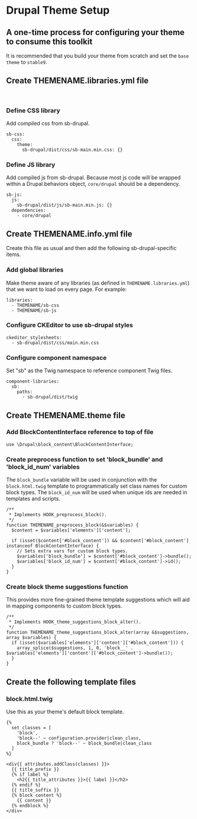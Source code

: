 <Meta title="Documentation/Theme Setup" />

# Drupal Theme Setup

<h2 class="subtitle">
	A one-time process for configuring your theme to consume this toolkit
</h2>

It is recommended that you build your theme from scratch and set the `base theme` to `stable9`.

## Create THEMENAME.libraries.yml file

<br />

### Define CSS library

Add compiled css from sb-drupal.

```
sb-css:
  css:
    theme:
      sb-drupal/dist/css/sb-main.min.css: {}
```

### Define JS library

Add compiled js from sb-drupal. Because most js code will be wrapped within a Drupal.behaviors object, `core/drupal` should be a dependency.

```
sb-js:
  js:
    sb-drupal/dist/js/sb-main.min.js: {}
  dependencies:
    - core/drupal
```

## Create THEMENAME.info.yml file

Create this file as usual and then add the following sb-drupal-specific items.

### Add global libraries

Make theme aware of any libraries (as defined in `THEMENAME.libraries.yml`) that we want to load on every page. For example:

```
libraries:
  - THEMENAME/sb-css
  - THEMENAME/sb-js
```

### Configure CKEditor to use sb-drupal styles

```
ckeditor_stylesheets:
  - sb-drupal/dist/css/main.min.css
```

### Configure component namespace

Set "sb" as the Twig namespace to reference component Twig files.

```
component-libraries:
  sb:
    paths:
      - sb-drupal/dist/twig
```

## Create THEMENAME.theme file

### Add BlockContentInterface reference to top of file

```
use \Drupal\block_content\BlockContentInterface;
```

### Create preprocess function to set 'block_bundle' and 'block_id_num' variables

The `block_bundle` variable will be used in conjunction with the `block.html.twig` template to programmatically set class names for custom block types. The `block_id_num` will be used when unique ids are needed in templates and scripts.

```
/**
 * Implements HOOK_preprocess_block().
 */
function THEMENAME_preprocess_block(&$variables) {
  $content = $variables['elements']['content'];

  if (isset($content['#block_content']) && $content['#block_content'] instanceof BlockContentInterface) {
    // Sets extra vars for custom block types.
    $variables['block_bundle'] = $content['#block_content']->bundle();
    $variables['block_id_num'] = $content['#block_content']->id();
  }
}
```

### Create block theme suggestions function

This provides more fine-grained theme template suggestions which will aid in mapping components to custom block types.

```
/**
 * Implements HOOK_theme_suggestions_block_alter().
 */
function THEMENAME_theme_suggestions_block_alter(array &$suggestions, array $variables) {
  if (isset($variables['elements']['content']['#block_content'])) {
    array_splice($suggestions, 1, 0, 'block__' . $variables['elements']['content']['#block_content']->bundle());
  }
}
```

## Create the following template files

### block.html.twig

Use this as your theme's default block template.

```
{%
  set classes = [
    'block',
    'block--' ~ configuration.provider|clean_class,
    block_bundle ? 'block--' ~ block_bundle|clean_class
  ]
%}

<div{{ attributes.addClass(classes) }}>
  {{ title_prefix }}
  {% if label %}
    <h2{{ title_attributes }}>{{ label }}</h2>
  {% endif %}
  {{ title_suffix }}
  {% block content %}
    {{ content }}
  {% endblock %}
</div>
```
